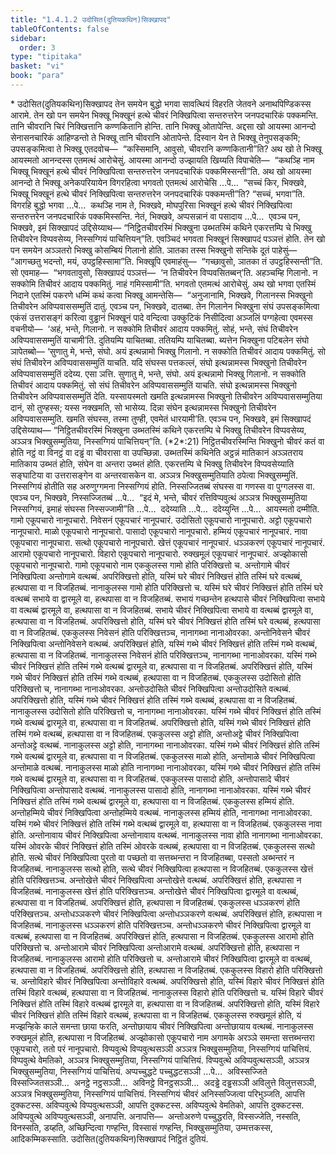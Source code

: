 ```yaml
---
title: "1.4.1.2 उदोसित(दुतियकथिन)सिक्खापद"
tableOfContents: false
sidebar:
  order: 3
type: "tipitaka"
basket: "vi"
book: "para"
---
```



<DynamicBreadcrumb />

<Paragraph type="center" book="para">
* उदोसित(दुतियकथिन)सिक्खापद
</Paragraph>

<Division number="471" book="para">

<Paragraph number="1883" book="para">
तेन समयेन बुद्धो भगवा सावत्थियं विहरति जेतवने अनाथपिण्डिकस्स आरामे. तेन खो पन समयेन भिक्खू भिक्खूनं हत्थे चीवरं निक्खिपित्वा सन्तरुत्तरेन जनपदचारिकं पक्कमन्ति. तानि चीवरानि चिरं निक्खित्तानि कण्णकितानि होन्ति. तानि भिक्खू ओतापेन्ति. अद्दसा खो आयस्मा आनन्दो सेनासनचारिकं आहिण्डन्तो ते भिक्खू तानि चीवरानि ओतापेन्ते. दिस्वान येन ते भिक्खू तेनुपसङ्कमि; उपसङ्कमित्वा ते भिक्खू एतदवोच—  “कस्सिमानि, आवुसो, चीवरानि कण्णकितानी”ति? अथ खो ते भिक्खू आयस्मतो आनन्दस्स एतमत्थं आरोचेसुं. आयस्मा आनन्दो उज्झायति खिय्यति विपाचेति—  “कथञ्हि नाम भिक्खू भिक्खूनं हत्थे चीवरं निक्खिपित्वा सन्तरुत्तरेन जनपदचारिकं पक्कमिस्सन्ती”ति.
</Paragraph>

<Paragraph number="1884" book="para">
अथ खो आयस्मा आनन्दो ते भिक्खू अनेकपरियायेन विगरहित्वा भगवतो एतमत्थं आरोचेसि …पे…  “सच्चं किर, भिक्खवे, भिक्खू भिक्खूनं हत्थे चीवरं निक्खिपित्वा सन्तरुत्तरेन जनपदचारिकं पक्कमन्ती”ति? “सच्चं, भगवा”ति. विगरहि बुद्धो भगवा …पे…  कथञ्हि नाम ते, भिक्खवे, मोघपुरिसा भिक्खूनं हत्थे चीवरं निक्खिपित्वा सन्तरुत्तरेन जनपदचारिकं पक्कमिस्सन्ति. नेतं, भिक्खवे, अप्पसन्नानं वा पसादाय …पे…  एवञ्च पन, भिक्खवे, इमं सिक्खापदं उद्दिसेय्याथ—
</Paragraph>

</Division>
<Division number="472" book="para">

<Paragraph number="1885" book="para">
<Emphasis>“निट्ठितचीवरस्मिं भिक्खुना उब्भतस्मिं कथिने एकरत्तम्पि चे भिक्खु तिचीवरेन विप्पवसेय्य, निस्सग्गियं पाचित्तियन्”</Emphasis>ति.
</Paragraph>

<Paragraph number="1886" book="para">
एवञ्चिदं भगवता भिक्खूनं सिक्खापदं पञ्ञत्तं होति.
</Paragraph>

</Division>
<Division number="473" book="para">

<Paragraph number="1887" book="para">
तेन खो पन समयेन अञ्ञतरो भिक्खु कोसम्बियं गिलानो होति. ञातका तस्स भिक्खुनो सन्तिके दूतं पाहेसुं—  “आगच्छतु भदन्तो, मयं, उपट्ठहिस्सामा”ति. भिक्खूपि एवमाहंसु—  “गच्छावुसो, ञातका तं उपट्ठहिस्सन्ती”ति. सो एवमाह—  “भगवतावुसो, सिक्खापदं पञ्ञत्तं—  ‘न तिचीवरेन विप्पवसितब्बन्’ति. अहञ्चम्हि गिलानो. न सक्कोमि तिचीवरं आदाय पक्कमितुं. नाहं गमिस्सामी”ति. भगवतो एतमत्थं आरोचेसुं. अथ खो भगवा एतस्मिं निदाने एतस्मिं पकरणे धम्मिं कथं कत्वा भिक्खू आमन्तेसि—  “अनुजानामि, भिक्खवे, गिलानस्स भिक्खुनो तिचीवरेन अविप्पवाससम्मुतिं दातुं. एवञ्च पन, भिक्खवे, दातब्बा. तेन गिलानेन भिक्खुना संघं उपसङ्कमित्वा एकंसं उत्तरासङ्गं करित्वा वुड्ढानं भिक्खूनं पादे वन्दित्वा उक्कुटिकं निसीदित्वा अञ्जलिं पग्गहेत्वा एवमस्स वचनीयो—  ‘अहं, भन्ते, गिलानो. न सक्कोमि तिचीवरं आदाय पक्कमितुं. सोहं, भन्ते, संघं तिचीवरेन अविप्पवाससम्मुतिं याचामी’ति. दुतियम्पि याचितब्बा. ततियम्पि याचितब्बा. ब्यत्तेन भिक्खुना पटिबलेन संघो ञापेतब्बो—
</Paragraph>

</Division>
<Division number="474" book="para">

<Paragraph number="1888" book="para">
‘सुणातु मे, भन्ते, संघो. अयं इत्थन्नामो भिक्खु गिलानो. न सक्कोति तिचीवरं आदाय पक्कमितुं. सो संघं तिचीवरेन अविप्पवाससम्मुतिं याचति. यदि संघस्स पत्तकल्लं, संघो इत्थन्नामस्स भिक्खुनो तिचीवरेन अविप्पवाससम्मुतिं ददेय्य. एसा ञत्ति.
</Paragraph>

<Paragraph number="1889" book="para">
सुणातु मे, भन्ते, संघो. अयं इत्थन्नामो भिक्खु गिलानो. न सक्कोति तिचीवरं आदाय पक्कमितुं. सो संघं तिचीवरेन अविप्पवाससम्मुतिं याचति. संघो इत्थन्नामस्स भिक्खुनो तिचीवरेन अविप्पवाससम्मुतिं देति. यस्सायस्मतो खमति इत्थन्नामस्स भिक्खुनो तिचीवरेन अविप्पवाससम्मुतिया दानं, सो तुण्हस्स; यस्स नक्खमति, सो भासेय्य.
</Paragraph>

<Paragraph number="1890" book="para">
दिन्ना संघेन इत्थन्नामस्स भिक्खुनो तिचीवरेन अविप्पवाससम्मुति. खमति संघस्स, तस्मा तुण्ही, एवमेतं धारयामी’ति.
</Paragraph>

<Paragraph number="1891" book="para">
एवञ्च पन, भिक्खवे, इमं सिक्खापदं उद्दिसेय्याथ—
</Paragraph>

</Division>
<Division number="475" book="para">

<Paragraph number="1892" book="para">
<Emphasis>“निट्ठितचीवरस्मिं भिक्खुना उब्भतस्मिं कथिने एकरत्तम्पि चे भिक्खु तिचीवरेन विप्पवसेय्य, अञ्ञत्र भिक्खुसम्मुतिया, निस्सग्गियं पाचित्तियन्”</Emphasis>ति. (*2*:<Emphasis>21</Emphasis>)
</Paragraph>

</Division>
<Division number="476" book="para">

<Paragraph number="1893" book="para">
<Emphasis>निट्ठितचीवरस्मिन्</Emphasis>ति भिक्खुनो चीवरं कतं वा होति नट्ठं वा विनट्ठं वा दड्ढं वा चीवरासा वा उपच्छिन्ना.
</Paragraph>

<Paragraph number="1894" book="para">
<Emphasis>उब्भतस्मिं कथिने</Emphasis>ति अट्ठन्नं मातिकानं अञ्ञतराय मातिकाय उब्भतं होति, संघेन वा अन्तरा उब्भतं होति.
</Paragraph>

<Paragraph number="1895" book="para">
<Emphasis>एकरत्तम्पि चे भिक्खु तिचीवरेन विप्पवसेय्या</Emphasis>ति सङ्घाटिया वा उत्तरासङ्गेन वा अन्तरवासकेन वा.
</Paragraph>

<Paragraph number="1896" book="para">
<Emphasis>अञ्ञत्र भिक्खुसम्मुतिया</Emphasis>ति ठपेत्वा भिक्खुसम्मुतिं.
</Paragraph>

<Paragraph number="1897" book="para">
<Emphasis>निस्सग्गियं होती</Emphasis>ति सह अरुणुग्गमना निस्सग्गियं होति. निस्सज्जितब्बं संघस्स वा गणस्स वा पुग्गलस्स वा. एवञ्च पन, भिक्खवे, निस्सज्जितब्बं …पे…  “इदं मे, भन्ते, चीवरं रत्तिविप्पवुत्थं अञ्ञत्र भिक्खुसम्मुतिया निस्सग्गियं, इमाहं संघस्स निस्सज्जामी”ति …पे…  ददेय्याति …पे…  ददेय्युन्ति …पे…  आयस्मतो दम्मीति.
</Paragraph>

</Division>
<Division number="477" book="para">

<Paragraph number="1898" book="para">
गामो एकूपचारो नानूपचारो. निवेसनं एकूपचारं नानूपचारं. उदोसितो एकूपचारो नानूपचारो. अट्टो एकूपचारो नानूपचारो. माळो एकूपचारो नानूपचारो. पासादो एकूपचारो नानूपचारो. हम्मियं एकूपचारं नानूपचारं. नावा एकूपचारा नानूपचारा. सत्थो एकूपचारो नानूपचारो. खेत्तं एकूपचारं नानूपचारं. धञ्ञकरणं एकूपचारं नानूपचारं. आरामो एकूपचारो नानूपचारो. विहारो एकूपचारो नानूपचारो. रुक्खमूलं एकूपचारं नानूपचारं. अज्झोकासो एकूपचारो नानूपचारो.
</Paragraph>

</Division>
<Division number="478" book="para">

<Paragraph number="1899" book="para">
<Emphasis>गामो एकूपचारो</Emphasis> नाम एककुलस्स गामो होति परिक्खित्तो च. अन्तोगामे चीवरं निक्खिपित्वा अन्तोगामे वत्थब्बं. अपरिक्खित्तो होति, यस्मिं घरे चीवरं निक्खित्तं होति तस्मिं घरे वत्थब्बं, हत्थपासा वा न विजहितब्बं.
</Paragraph>

</Division>
<Division number="479" book="para">

<Paragraph number="1900" book="para">
नानाकुलस्स गामो होति परिक्खित्तो च. यस्मिं घरे चीवरं निक्खित्तं होति तस्मिं घरे वत्थब्बं सभाये वा द्वारमूले वा, हत्थपासा वा न विजहितब्बं. सभायं गच्छन्तेन हत्थपासे चीवरं निक्खिपित्वा सभाये वा वत्थब्बं द्वारमूले वा, हत्थपासा वा न विजहितब्बं. सभाये चीवरं निक्खिपित्वा सभाये वा वत्थब्बं द्वारमूले वा, हत्थपासा वा न विजहितब्बं. अपरिक्खित्तो होति, यस्मिं घरे चीवरं निक्खित्तं होति तस्मिं घरे वत्थब्बं, हत्थपासा वा न विजहितब्बं.
</Paragraph>

</Division>
<Division number="480" book="para">

<Paragraph number="1901" book="para">
एककुलस्स निवेसनं होति परिक्खित्तञ्च, नानागब्भा नानाओवरका. अन्तोनिवेसने चीवरं निक्खिपित्वा अन्तोनिवेसने वत्थब्बं. अपरिक्खित्तं होति, यस्मिं गब्भे चीवरं निक्खित्तं होति तस्मिं गब्भे वत्थब्बं, हत्थपासा वा न विजहितब्बं.
</Paragraph>

</Division>
<Division number="481" book="para">

<Paragraph number="1902" book="para">
नानाकुलस्स निवेसनं होति परिक्खित्तञ्च, नानागब्भा नानाओवरका. यस्मिं गब्भे चीवरं निक्खित्तं होति तस्मिं गब्भे वत्थब्बं द्वारमूले वा, हत्थपासा वा न विजहितब्बं. अपरिक्खित्तं होति, यस्मिं गब्भे चीवरं निक्खित्तं होति तस्मिं गब्भे वत्थब्बं, हत्थपासा वा न विजहितब्बं.
</Paragraph>

</Division>
<Division number="482" book="para">

<Paragraph number="1903" book="para">
एककुलस्स उदोसितो होति परिक्खित्तो च, नानागब्भा नानाओवरका. अन्तोउदोसिते चीवरं निक्खिपित्वा अन्तोउदोसिते वत्थब्बं. अपरिक्खित्तो होति, यस्मिं गब्भे चीवरं निक्खित्तं होति तस्मिं गब्भे वत्थब्बं, हत्थपासा वा न विजहितब्बं.
</Paragraph>

</Division>
<Division number="483" book="para">

<Paragraph number="1904" book="para">
नानाकुलस्स उदोसितो होति परिक्खित्तो च, नानागब्भा नानाओवरका. यस्मिं गब्भे चीवरं निक्खित्तं होति तस्मिं गब्भे वत्थब्बं द्वारमूले वा, हत्थपासा वा न विजहितब्बं. अपरिक्खित्तो होति, यस्मिं गब्भे चीवरं निक्खित्तं होति तस्मिं गब्भे वत्थब्बं, हत्थपासा वा न विजहितब्बं.
</Paragraph>

</Division>
<Division number="484" book="para">

<Paragraph number="1905" book="para">
एककुलस्स अट्टो होति, अन्तोअट्टे चीवरं निक्खिपित्वा अन्तोअट्टे वत्थब्बं. नानाकुलस्स अट्टो होति, नानागब्भा नानाओवरका. यस्मिं गब्भे चीवरं निक्खित्तं होति तस्मिं गब्भे वत्थब्बं द्वारमूले वा, हत्थपासा वा न विजहितब्बं.
</Paragraph>

</Division>
<Division number="485" book="para">

<Paragraph number="1906" book="para">
एककुलस्स माळो होति, अन्तोमाळे चीवरं निक्खिपित्वा अन्तोमाळे वत्थब्बं. नानाकुलस्स माळो होति नानागब्भा नानाओवरका, यस्मिं गब्भे चीवरं निक्खित्तं होति तस्मिं गब्भे वत्थब्बं द्वारमूले वा, हत्थपासा वा न विजहितब्बं.
</Paragraph>

</Division>
<Division number="486" book="para">

<Paragraph number="1907" book="para">
एककुलस्स पासादो होति, अन्तोपासादे चीवरं निक्खिपित्वा अन्तोपासादे वत्थब्बं. नानाकुलस्स पासादो होति, नानागब्भा नानाओवरका. यस्मिं गब्भे चीवरं निक्खित्तं होति तस्मिं गब्भे वत्थब्बं द्वारमूले वा, हत्थपासा वा न विजहितब्बं.
</Paragraph>

</Division>
<Division number="487" book="para">

<Paragraph number="1908" book="para">
एककुलस्स हम्मियं होति. अन्तोहम्मिये चीवरं निक्खिपित्वा अन्तोहम्मिये वत्थब्बं. नानाकुलस्स हम्मियं होति, नानागब्भा नानाओवरका. यस्मिं गब्भे चीवरं निक्खित्तं होति तस्मिं गब्भे वत्थब्बं द्वारमूले वा, हत्थपासा वा न विजहितब्बं.
</Paragraph>

</Division>
<Division number="488" book="para">

<Paragraph number="1909" book="para">
एककुलस्स नावा होति. अन्तोनावाय चीवरं निक्खिपित्वा अन्तोनावाय वत्थब्बं. नानाकुलस्स नावा होति नानागब्भा नानाओवरका. यस्मिं ओवरके चीवरं निक्खित्तं होति तस्मिं ओवरके वत्थब्बं, हत्थपासा वा न विजहितब्बं.
</Paragraph>

</Division>
<Division number="489" book="para">

<Paragraph number="1910" book="para">
एककुलस्स सत्थो होति. सत्थे चीवरं निक्खिपित्वा पुरतो वा पच्छतो वा सत्तब्भन्तरा न विजहितब्बा, पस्सतो अब्भन्तरं न विजहितब्बं. नानाकुलस्स सत्थो होति, सत्थे चीवरं निक्खिपित्वा हत्थपासा न विजहितब्बं.
</Paragraph>

</Division>
<Division number="490" book="para">

<Paragraph number="1911" book="para">
एककुलस्स खेत्तं होति परिक्खित्तञ्च. अन्तोखेत्ते चीवरं निक्खिपित्वा अन्तोखेत्ते वत्थब्बं. अपरिक्खित्तं होति, हत्थपासा न विजहितब्बं. नानाकुलस्स खेत्तं होति परिक्खित्तञ्च. अन्तोखेत्ते चीवरं निक्खिपित्वा द्वारमूले वा वत्थब्बं, हत्थपासा वा न विजहितब्बं. अपरिक्खित्तं होति, हत्थपासा न विजहितब्बं.
</Paragraph>

</Division>
<Division number="491" book="para">

<Paragraph number="1912" book="para">
एककुलस्स धञ्ञकरणं होति परिक्खित्तञ्च. अन्तोधञ्ञकरणे चीवरं निक्खिपित्वा अन्तोधञ्ञकरणे वत्थब्बं. अपरिक्खित्तं होति, हत्थपासा न विजहितब्बं. नानाकुलस्स धञ्ञकरणं होति परिक्खित्तञ्च. अन्तोधञ्ञकरणे चीवरं निक्खिपित्वा द्वारमूले वा वत्थब्बं, हत्थपासा वा न विजहितब्बं. अपरिक्खित्तं होति, हत्थपासा न विजहितब्बं.
</Paragraph>

</Division>
<Division number="492" book="para">

<Paragraph number="1913" book="para">
एककुलस्स आरामो होति परिक्खित्तो च. अन्तोआरामे चीवरं निक्खिपित्वा अन्तोआरामे वत्थब्बं. अपरिक्खित्तो होति, हत्थपासा न विजहितब्बं. नानाकुलस्स आरामो होति परिक्खित्तो च. अन्तोआरामे चीवरं निक्खिपित्वा द्वारमूले वा वत्थब्बं, हत्थपासा वा न विजहितब्बं. अपरिक्खित्तो होति, हत्थपासा न विजहितब्बं.
</Paragraph>

</Division>
<Division number="493" book="para">

<Paragraph number="1914" book="para">
एककुलस्स विहारो होति परिक्खित्तो च. अन्तोविहारे चीवरं निक्खिपित्वा अन्तोविहारे वत्थब्बं. अपरिक्खित्तो होति, यस्मिं विहारे चीवरं निक्खित्तं होति तस्मिं विहारे वत्थब्बं, हत्थपासा वा न विजहितब्बं. नानाकुलस्स विहारो होति परिक्खित्तो च. यस्मिं विहारे चीवरं निक्खित्तं होति तस्मिं विहारे वत्थब्बं द्वारमूले वा, हत्थपासा वा न विजहितब्बं. अपरिक्खित्तो होति, यस्मिं विहारे चीवरं निक्खित्तं होति तस्मिं विहारे वत्थब्बं, हत्थपासा वा न विजहितब्बं.
</Paragraph>

</Division>
<Division number="494" book="para">

<Paragraph number="1915" book="para">
एककुलस्स रुक्खमूलं होति, यं मज्झन्हिके काले समन्ता छाया फरति, अन्तोछायाय चीवरं निक्खिपित्वा अन्तोछायाय वत्थब्बं. नानाकुलस्स रुक्खमूलं होति, हत्थपासा न विजहितब्बं.
</Paragraph>

<Paragraph number="1916" book="para">
अज्झोकासो एकूपचारो नाम अगामके अरञ्ञे समन्ता सत्तब्भन्तरा एकूपचारो, ततो परं नानूपचारो.
</Paragraph>

</Division>
<Division number="495" book="para">

<Paragraph number="1917" book="para">
विप्पवुत्थे विप्पवुत्थसञ्ञी अञ्ञत्र भिक्खुसम्मुतिया, निस्सग्गियं पाचित्तियं. विप्पवुत्थे वेमतिको, अञ्ञत्र भिक्खुसम्मुतिया, निस्सग्गियं पाचित्तियं. विप्पवुत्थे अविप्पवुत्थसञ्ञी, अञ्ञत्र भिक्खुसम्मुतिया, निस्सग्गियं पाचित्तियं. अप्पच्चुद्धटे पच्चुद्धटसञ्ञी …पे…  अविस्सज्जिते विस्सज्जितसञ्ञी…  अनट्ठे नट्ठसञ्ञी…  अविनट्ठे विनट्ठसञ्ञी…  अदड्ढे दड्ढसञ्ञी अविलुत्ते विलुत्तसञ्ञी, अञ्ञत्र भिक्खुसम्मुतिया, निस्सग्गियं पाचित्तियं.
</Paragraph>

<Paragraph number="1918" book="para">
निस्सग्गियं चीवरं अनिस्सज्जित्वा परिभुञ्जति, आपत्ति दुक्कटस्स. अविप्पवुत्थे विप्पवुत्थसञ्ञी, आपत्ति दुक्कटस्स. अविप्पवुत्थे वेमतिको, आपत्ति दुक्कटस्स. अविप्पवुत्थे अविप्पवुत्थसञ्ञी, अनापत्ति.
</Paragraph>

</Division>
<Division number="496" book="para">

<Paragraph number="1919" book="para">
अनापत्ति—  अन्तोअरुणे पच्चुद्धरति, विस्सज्जेति, नस्सति, विनस्सति, डय्हति, अच्छिन्दित्वा गण्हन्ति, विस्सासं गण्हन्ति, भिक्खुसम्मुतिया, उम्मत्तकस्स, आदिकम्मिकस्साति.

</Paragraph>
</Division>

<Paragraph number="1920" type="center" book="para">
उदोसित(दुतियकथिन)सिक्खापदं निट्ठितं दुतियं.
</Paragraph>